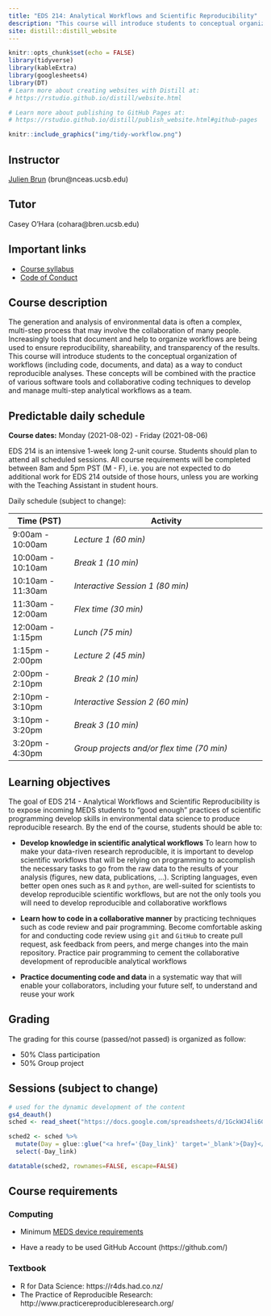 ```yaml
---
title: "EDS 214: Analytical Workflows and Scientific Reproducibility"
description: "This course will introduce students to conceptual organization of workflows as a way to conduct reproducible analyses"
site: distill::distill_website
---
```


```r
knitr::opts_chunk$set(echo = FALSE)
library(tidyverse)
library(kableExtra)
library(googlesheets4)
library(DT)
# Learn more about creating websites with Distill at:
# https://rstudio.github.io/distill/website.html

# Learn more about publishing to GitHub Pages at:
# https://rstudio.github.io/distill/publish_website.html#github-pages

```

```r

knitr::include_graphics("img/tidy-workflow.png")
```
## Instructor

[Julien Brun](https://brunj7.github.io) (brun\@nceas.ucsb.edu)

## Tutor

Casey O'Hara (cohara\@bren.ucsb.edu)


## Important links

-   [Course syllabus](https://bren.ucsb.edu/courses/eds-214)
-   [Code of Conduct](code_of_conduct.html)


## Course description

The generation and analysis of environmental data is often a complex, multi-step process that may involve the collaboration of many people. Increasingly tools that document and help to organize workflows are being used to ensure reproducibility, shareability, and transparency of the results. This course will introduce students to the conceptual organization of workflows (including code, documents, and data) as a way to conduct reproducible analyses. These concepts will be combined with the practice of various software tools and collaborative coding techniques to develop and manage multi-step analytical workflows as a team.


## Predictable daily schedule

**Course dates:** Monday (2021-08-02) - Friday (2021-08-06)

EDS 214 is an intensive 1-week long 2-unit course. Students should plan to attend all scheduled sessions. All course requirements will be completed between 8am and 5pm PST (M - F), i.e. you are not expected to do additional work for EDS 214 outside of those hours, unless you are working with the Teaching Assistant in student hours.

Daily schedule (subject to change):

|  **Time (PST)**   |        **Activity**                                       |
|-------------------|-----------------------------------------------------------|
| 9:00am - 10:00am  | *Lecture 1 (60 min)*                                      |
| 10:00am - 10:10am | *Break 1 (10 min)*                                        |
| 10:10am - 11:30am | *Interactive Session 1 (80 min)*                          |
| 11:30am - 12:00am | *Flex time (30 min)*                                      |
| 12:00am - 1:15pm  | *Lunch (75 min)*                                          |
| 1:15pm - 2:00pm   | *Lecture 2 (45 min)*                                      |
| 2:00pm - 2:10pm   | *Break 2 (10 min)*                                        |
| 2:10pm - 3:10pm   | *Interactive Session 2 (60 min)*                          |
| 3:10pm - 3:20pm   | *Break 3 (10 min)*                                        |
| 3:20pm - 4:30pm   | *Group projects and/or flex time (70 min)*                |


## Learning objectives

The goal of EDS 214 - Analytical Workflows and Scientific Reproducibility  is to expose incoming MEDS students to "good enough" practices of scientific programming develop skills in environmental data science to produce reproducible research. By the end of the course, students should be able to: 

-   **Develop knowledge in scientific analytical workflows** To learn how to make your data-riven research reproducible, it is important to develop scientific workflows that will be relying on programming to accomplish the necessary tasks to go from the raw data to the results  of your analysis (figures, new data, publications, ...). Scripting languages, even better open ones such as `R` and `python`, are well-suited for scientists to develop reproducible scientific workflows, but are not the only tools you will need to develop reproducible and collaborative workflows

-   **Learn how to code in a collaborative manner** by practicing techniques such as code review and pair programming. Become comfortable asking for and conducting code review using `git` and `GitHub` to create pull request, ask feedback from peers, and merge changes into the main repository. Practice pair programming to cement the collaborative development of reproducible analytical workflows

-   **Practice documenting code and data** in a systematic way that will enable your collaborators, including your future self, to understand and reuse your work


## Grading

The grading for this course (passed/not passed) is organized as follow:

- 50% Class participation
- 50% Group project


## Sessions (subject to change)

```r
# used for the dynamic development of the content
gs4_deauth()
sched <- read_sheet("https://docs.google.com/spreadsheets/d/1GckWJ4li6G2AyCjS8MrQSN6znym27aO9IPujdWfHc14/edit#gid=0")

sched2 <- sched %>%
  mutate(Day = glue::glue("<a href='{Day_link}' target='_blank'>{Day}</a>")) %>%
  select(-Day_link)

datatable(sched2, rownames=FALSE, escape=FALSE)

```

<!-- | Day / Session	| Topics |	Interactive Sessions |	Flex Sessions | -->
<!-- |--------------|--------|-----------------------|----------------| -->
<!-- | Monday 8/23: morning | [Reproducible workflows](https://docs.google.com/presentation/d/e/2PACX-1vRO81O7IJeTHihyMu6yXTsHhWozBbTWWVHy9YJ2ytilrOBji24dzhDTMilQc0hna9prfXLlsLnafa1B/pub?start=false&loop=false&delayms=60000&slide=id.p) | [Planning things: from diagrams to pseudo code](day_1.html#planing-things) | [the Markdown syntax](day_1.html#flex-session) | -->
<!-- | Monday 8/23: afternoon | [Collaborating with Github 101](day_1.html#coding-together-managing-scripts) | [Forking and Pull Requests](day_1.html#collaborating-through-forking) | [Github collaboration Hands-on](day_1.html#hands-on-1) | -->
<!-- | Tuesday 8/24: morning | [Github conflicts](day2-git-collaboration-conflicts.html) |	[Managing data-driven projects as a team](day2-projects_team.html)  | [Debugging with RStudio](rstudio_debugging.html) | -->
<!-- | Tuesday 8/24: afternoon	| [git commit messages](day2-github_commit_messages.html) |	[MEDS IT team (Brad & Kat) -- Computing resources](https://ucsb.app.box.com/notes/850504913040?s=zzy77gwmmil94a5k1seuttzz12urlyvp) | -->
<!-- | Wednesday 8/25: morning (late start) | [Working on a remote server](day3-remote_server.html) |	[RStudio server](day3-remote_server.html#rstudio-server) | [the command line](day3-remote_server.html#command-line) | -->
<!-- | Wednesday 8/25: afternoon |	[Introduction to group project](group_project.html)] |	Group project	| Group project Q&A | -->
<!-- | Thursday 8/26: morning | [Coding as a team -- Code review and pair programming](day_4.html#coding-as-a-team) |	Group project	| Meet your next instructor  --  Jim Frew,  Bren School, UCSB | -->
<!-- | Thursday 8/26: afternoon |	[Documenting things](day4-documenting.html) |	Group project |	Capstone project proposal --  Jamie | -->
<!-- | Friday 8/27: morning	| [Sharing things](day_5.html#scientific-products)	| Group project	| [Xaringan](day_5.html#xaringan) | -->
<!-- | Friday 8/27 afternoon	| [Project presentations](day_5.html#group-projects)	| [Project presentations](day_5.html#group-projects) |  -->

## Course requirements

### Computing

- Minimum [MEDS device requirements](https://ucsb-meds.github.io/computer_reqs.html)

- Have a ready to be used GitHub Account (https://github.com/) 


### Textbook

- R for Data Science: https://r4ds.had.co.nz/
- The Practice of Reproducible Research: http://www.practicereproducibleresearch.org/



